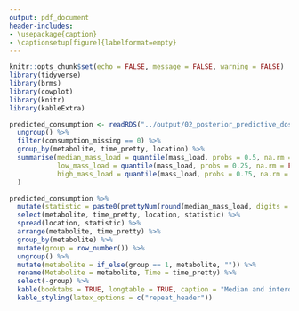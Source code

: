 ```yaml
---
output: pdf_document
header-includes:
- \usepackage{caption}
- \captionsetup[figure]{labelformat=empty}
---
```


```r
knitr::opts_chunk$set(echo = FALSE, message = FALSE, warning = FALSE)
library(tidyverse)
library(brms)
library(cowplot)
library(knitr)
library(kableExtra)

predicted_consumption <- readRDS("../output/02_posterior_predictive_doses_locations.rds") %>%
  ungroup() %>%
  filter(consumption_missing == 0) %>%
  group_by(metabolite, time_pretty, location) %>%
  summarise(median_mass_load = quantile(mass_load, probs = 0.5, na.rm = FALSE),
            low_mass_load = quantile(mass_load, probs = 0.25, na.rm = FALSE),
            high_mass_load = quantile(mass_load, probs = 0.75, na.rm = FALSE),
  )
```

```r
predicted_consumption %>% 
  mutate(statistic = paste0(prettyNum(round(median_mass_load, digits = 2), big.mark = ","), " (", prettyNum(round(low_mass_load , digits = 2), big.mark = ","), ", ", prettyNum(round(high_mass_load, digits = 2), big.mark = ","), ")", sep = "")) %>%
  select(metabolite, time_pretty, location, statistic) %>%
  spread(location, statistic) %>%
  arrange(metabolite, time_pretty) %>%
  group_by(metabolite) %>%
  mutate(group = row_number()) %>%
  ungroup() %>%
  mutate(metabolite = if_else(group == 1, metabolite, "")) %>%
  rename(Metabolite = metabolite, Time = time_pretty) %>%
  select(-group) %>%
  kable(booktabs = TRUE, longtable = TRUE, caption = "Median and interquartile range of estimated mass load (mg/L) of compounds that passed through given location over previous 30 minutes") %>%
  kable_styling(latex_options = c("repeat_header"))
```

